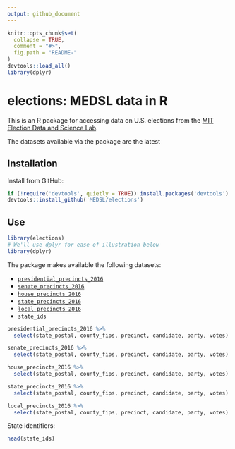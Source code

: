```yaml
---
output: github_document
---
```


<!-- README.md is generated from README.Rmd. Please edit that file -->

```r
knitr::opts_chunk$set(
  collapse = TRUE,
  comment = "#>",
  fig.path = "README-"
)
devtools::load_all()
library(dplyr)
```

# elections: MEDSL data in R

This is an R package for accessing data on U.S. elections from the [MIT Election Data and Science Lab](https://electionlab.mit.edu).

The datasets available via the package are the latest 

## Installation

Install from GitHub:

```r
if (!require('devtools', quietly = TRUE)) install.packages('devtools')
devtools::install_github('MEDSL/elections')
```

## Use

```r
library(elections)
# We'll use dplyr for ease of illustration below
library(dplyr)
```

The package makes available the following datasets:

* [`presidential_precincts_2016`](http://dx.doi.org/10.7910/DVN/LYWX3D)
* [`senate_precincts_2016`](http://dx.doi.org/10.7910/DVN/NLTQAD)
* [`house_precincts_2016`](http://dx.doi.org/10.7910/DVN/PSKDUJ)
* [`state_precincts_2016`](http://dx.doi.org/10.7910/DVN/GSZG1O)
* [`local_precincts_2016`](http://dx.doi.org/10.7910/DVN/Q8OHRS)
* `state_ids`

```r
presidential_precincts_2016 %>%
  select(state_postal, county_fips, precinct, candidate, party, votes)
```

```r
senate_precincts_2016 %>%
  select(state_postal, county_fips, precinct, candidate, party, votes)
```

```r
house_precincts_2016 %>%
  select(state_postal, county_fips, precinct, candidate, party, votes)
```

```r
state_precincts_2016 %>%
  select(state_postal, county_fips, precinct, candidate, party, votes)
```

```r
local_precincts_2016 %>%
  select(state_postal, county_fips, precinct, candidate, party, votes)
```

State identifiers:

```r
head(state_ids)
```
